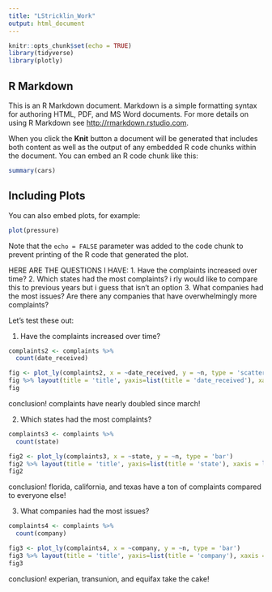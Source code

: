 ```yaml
---
title: "LStricklin_Work"
output: html_document
---
```


```r
knitr::opts_chunk$set(echo = TRUE)
library(tidyverse)
library(plotly)
```

## R Markdown

This is an R Markdown document. Markdown is a simple formatting syntax for authoring HTML, PDF, and MS Word documents. For more details on using R Markdown see <http://rmarkdown.rstudio.com>.

When you click the **Knit** button a document will be generated that includes both content as well as the output of any embedded R code chunks within the document. You can embed an R code chunk like this:

```r
summary(cars)
```

## Including Plots

You can also embed plots, for example:

```r
plot(pressure)
```

Note that the `echo = FALSE` parameter was added to the code chunk to prevent printing of the R code that generated the plot.

HERE ARE THE QUESTIONS I HAVE:
1. Have the complaints increased over time?
2. Which states had the most complaints?
i rly would like to compare this to previous years but i guess that isn't an option
3. What companies had the most issues? Are there any companies that have overwhelmingly more complaints?

Let's test these out:

1. Have the complaints increased over time?

```r
complaints2 <- complaints %>%
  count(date_received)

fig <- plot_ly(complaints2, x = ~date_received, y = ~n, type = 'scatter', mode = 'lines')
fig %>% layout(title = 'title', yaxis=list(title = 'date_received'), xaxis = list(title='n'))
fig
```
conclusion! complaints have nearly doubled since march!

2. Which states had the most complaints?

```r
complaints3 <- complaints %>%
  count(state)

fig2 <- plot_ly(complaints3, x = ~state, y = ~n, type = 'bar')
fig2 %>% layout(title = 'title', yaxis=list(title = 'state'), xaxis = list(title='n'))
fig2
```

conclusion! florida, california, and texas have a ton of complaints compared to everyone else!

3. What companies had the most issues?

```r

complaints4 <- complaints %>%
  count(company)

fig3 <- plot_ly(complaints4, x = ~company, y = ~n, type = 'bar')
fig3 %>% layout(title = 'title', yaxis=list(title = 'company'), xaxis = list(title='n'))
fig3

```

conclusion! experian, transunion, and equifax take the cake!
